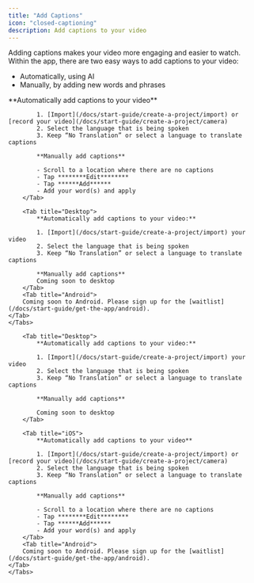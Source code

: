 ```yaml
---
title: "Add Captions"
icon: "closed-captioning"
description: Add captions to your video
---
```


Adding captions makes your video more engaging and easier to watch. Within the app, there are two easy ways to add captions to your video:

- Automatically, using AI
- Manually, by adding new words and phrases

<div id="ios-tab">
    <Tabs>
        <Tab title="iOS">
            **Automatically add captions to your video**

            1. [Import](/docs/start-guide/create-a-project/import) or [record your video](/docs/start-guide/create-a-project/camera)
            2. Select the language that is being spoken
            3. Keep “No Translation” or select a language to translate captions

            **Manually add captions**

            - Scroll to a location where there are no captions
            - Tap ********Edit********
            - Tap ******Add******
            - Add your word(s) and apply
        </Tab>

        <Tab title="Desktop">
            **Automatically add captions to your video:**

            1. [Import](/docs/start-guide/create-a-project/import) your video
            2. Select the language that is being spoken
            3. Keep “No Translation” or select a language to translate captions

            **Manually add captions**
            Coming soon to desktop
        </Tab>
        <Tab title="Android">
        Coming soon to Android. Please sign up for the [waitlist](/docs/start-guide/get-the-app/android).
    </Tab>
    </Tabs>
</div>


<div id="desktop-tab">
    <Tabs>
        
        <Tab title="Desktop">
            **Automatically add captions to your video:**

            1. [Import](/docs/start-guide/create-a-project/import) your video
            2. Select the language that is being spoken
            3. Keep “No Translation” or select a language to translate captions

            **Manually add captions**

            Coming soon to desktop
        </Tab>

        <Tab title="iOS">
            **Automatically add captions to your video**

            1. [Import](/docs/start-guide/create-a-project/import) or [record your video](/docs/start-guide/create-a-project/camera)
            2. Select the language that is being spoken
            3. Keep “No Translation” or select a language to translate captions

            **Manually add captions**

            - Scroll to a location where there are no captions
            - Tap ********Edit********
            - Tap ******Add******
            - Add your word(s) and apply
        </Tab>
        <Tab title="Android">
        Coming soon to Android. Please sign up for the [waitlist](/docs/start-guide/get-the-app/android).
    </Tab>
    </Tabs>
</div>